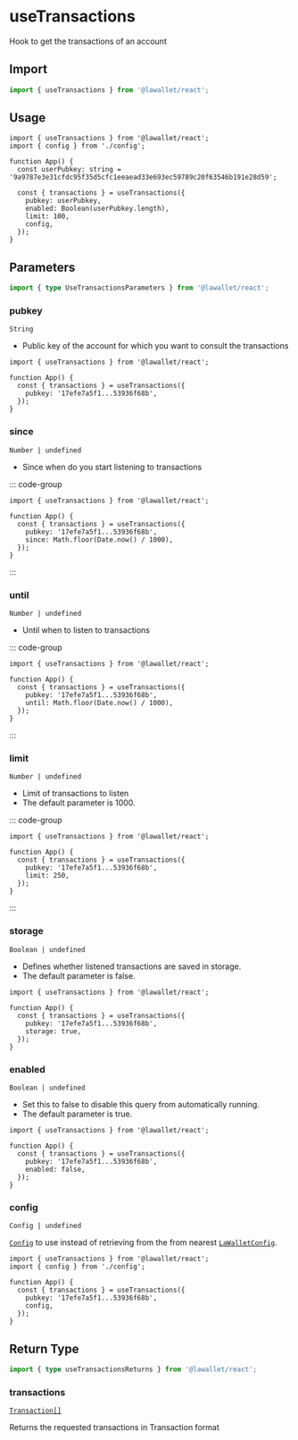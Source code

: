 # useTransactions

Hook to get the transactions of an account

## Import

```ts
import { useTransactions } from '@lawallet/react';
```

## Usage

```tsx filename="index.tsx"
import { useTransactions } from '@lawallet/react';
import { config } from './config';

function App() {
  const userPubkey: string = '9a9787e3e31cfdc95f35d5cfc1eeaead33e693ec59789c20f63546b191e28d59';

  const { transactions } = useTransactions({
    pubkey: userPubkey,
    enabled: Boolean(userPubkey.length),
    limit: 100,
    config,
  });
}
```

## Parameters

```ts
import { type UseTransactionsParameters } from '@lawallet/react';
```

### pubkey

`String`

- Public key of the account for which you want to consult the transactions

```tsx [index.tsx]
import { useTransactions } from '@lawallet/react';

function App() {
  const { transactions } = useTransactions({
    pubkey: '17efe7a5f1...53936f68b',
  });
}
```

### since

`Number | undefined`

- Since when do you start listening to transactions

::: code-group

```tsx [index.tsx]
import { useTransactions } from '@lawallet/react';

function App() {
  const { transactions } = useTransactions({
    pubkey: '17efe7a5f1...53936f68b',
    since: Math.floor(Date.now() / 1000),
  });
}
```

:::

### until

`Number | undefined`

- Until when to listen to transactions

::: code-group

```tsx [index.tsx]
import { useTransactions } from '@lawallet/react';

function App() {
  const { transactions } = useTransactions({
    pubkey: '17efe7a5f1...53936f68b',
    until: Math.floor(Date.now() / 1000),
  });
}
```

:::

### limit

`Number | undefined`

- Limit of transactions to listen
- The default parameter is 1000.

::: code-group

```tsx [index.tsx]
import { useTransactions } from '@lawallet/react';

function App() {
  const { transactions } = useTransactions({
    pubkey: '17efe7a5f1...53936f68b',
    limit: 250,
  });
}
```

:::

### storage

`Boolean | undefined`

- Defines whether listened transactions are saved in storage.
- The default parameter is false.

```tsx filename="index.tsx"
import { useTransactions } from '@lawallet/react';

function App() {
  const { transactions } = useTransactions({
    pubkey: '17efe7a5f1...53936f68b',
    storage: true,
  });
}
```

### enabled

`Boolean | undefined`

- Set this to false to disable this query from automatically running.
- The default parameter is true.

```tsx [index.tsx]
import { useTransactions } from '@lawallet/react';

function App() {
  const { transactions } = useTransactions({
    pubkey: '17efe7a5f1...53936f68b',
    enabled: false,
  });
}
```

### config

`Config | undefined`

[`Config`](/react/createConfig#config) to use instead of retrieving from the from nearest [`LaWalletConfig`](/react/LaWalletConfig).

```tsx [index.tsx]
import { useTransactions } from '@lawallet/react';
import { config } from './config';

function App() {
  const { transactions } = useTransactions({
    pubkey: '17efe7a5f1...53936f68b',
    config,
  });
}
```

## Return Type

```ts
import { type useTransactionsReturns } from '@lawallet/react';
```

### transactions

[`Transaction[]`](/react/glossary/types#transaction)

Returns the requested transactions in Transaction format
